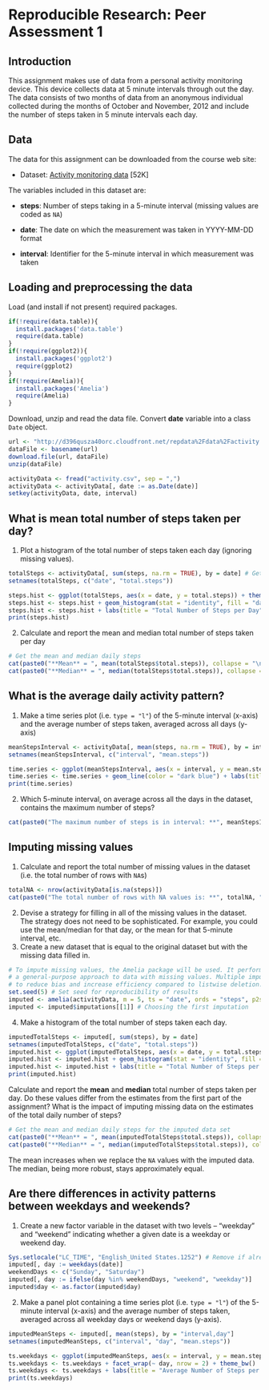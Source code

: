 # Reproducible Research: Peer Assessment 1

## Introduction

This assignment makes use of data from a personal activity monitoring
device. This device collects data at 5 minute intervals through out the
day. The data consists of two months of data from an anonymous
individual collected during the months of October and November, 2012
and include the number of steps taken in 5 minute intervals each day.

## Data

The data for this assignment can be downloaded from the course web
site:

* Dataset: [Activity monitoring data](https://d396qusza40orc.cloudfront.net/repdata%2Fdata%2Factivity.zip) [52K]

The variables included in this dataset are:

* **steps**: Number of steps taking in a 5-minute interval (missing
    values are coded as `NA`)

* **date**: The date on which the measurement was taken in YYYY-MM-DD
    format

* **interval**: Identifier for the 5-minute interval in which
    measurement was taken

## Loading and preprocessing the data

Load (and install if not present) required packages.

```r
if(!require(data.table)){
  install.packages('data.table')
  require(data.table)
}
if(!require(ggplot2)){
  install.packages('ggplot2')
  require(ggplot2)
}
if(!require(Amelia)){
  install.packages('Amelia')
  require(Amelia)
}
```

Download, unzip and read the data file. Convert **date** variable into a class `Date` object.

```r
url <- "http://d396qusza40orc.cloudfront.net/repdata%2Fdata%2Factivity.zip" # https not supported yet
dataFile <- basename(url)
download.file(url, dataFile)
unzip(dataFile)

activityData <- fread("activity.csv", sep = ",")
activityData <- activityData[, date := as.Date(date)]
setkey(activityData, date, interval)
```

## What is mean total number of steps taken per day?

1. Plot a histogram of the total number of steps taken each day (ignoring missing values).

```r
totalSteps <- activityData[, sum(steps, na.rm = TRUE), by = date] # Get the total daily steps
setnames(totalSteps, c("date", "total.steps"))

steps.hist <- ggplot(totalSteps, aes(x = date, y = total.steps)) + theme_bw()
steps.hist <- steps.hist + geom_histogram(stat = "identity", fill = "dark blue", alpha = 0.7)
steps.hist <- steps.hist + labs(title = "Total Number of Steps per Day", x = "Date", y = "Total Number of Steps")
print(steps.hist)
```

2. Calculate and report the mean and median total number of steps taken per day

```r
# Get the mean and median daily steps
cat(paste0("**Mean** = ", mean(totalSteps$total.steps)), collapse = "\n")
cat(paste0("**Median** = ", median(totalSteps$total.steps)), collapse = "\n")
```

## What is the average daily activity pattern?

1. Make a time series plot (i.e. `type = "l"`) of the 5-minute interval (x-axis) and the average number of steps taken, averaged across all days (y-axis)

```r
meanStepsInterval <- activityData[, mean(steps, na.rm = TRUE), by = interval] # Get the mean steps per interval
setnames(meanStepsInterval, c("interval", "mean.steps"))

time.series <- ggplot(meanStepsInterval, aes(x = interval, y = mean.steps)) + theme_bw()
time.series <- time.series + geom_line(color = "dark blue") + labs(title = "Average Number of Steps per Interval", x = "Interval", y = "Average Number of Steps")
print(time.series)
```

2. Which 5-minute interval, on average across all the days in the dataset, contains the maximum number of steps?

```r
cat(paste0("The maximum number of steps is in interval: **", meanStepsInterval[which.max(mean.steps)]$interval, "**", collapse = "\n"))
```

## Imputing missing values

1. Calculate and report the total number of missing values in the dataset (i.e. the total number of rows with `NA`s)

```r
totalNA <- nrow(activityData[is.na(steps)])
cat(paste0("The total number of rows with NA values is: **", totalNA, "**", collapse = "\n"))
```

2. Devise a strategy for filling in all of the missing values in the dataset. The strategy does not need to be sophisticated. For example, you could use the mean/median for that day, or the mean for that 5-minute interval, etc.
3. Create a new dataset that is equal to the original dataset but with the missing data filled in.

```r
# To impute missing values, the Amelia package will be used. It performs multiple imputation,
# a general-purpose approach to data with missing values. Multiple imputation has been shown
# to reduce bias and increase efficiency compared to listwise deletion.
set.seed(5) # Set seed for reproducibility of results
imputed <- amelia(activityData, m = 5, ts = "date", ords = "steps", p2s = 0)
imputed <- imputed$imputations[[1]] # Choosing the first imputation
```

4. Make a histogram of the total number of steps taken each day.

```r
imputedTotalSteps <- imputed[, sum(steps), by = date]
setnames(imputedTotalSteps, c("date", "total.steps"))
imputed.hist <- ggplot(imputedTotalSteps, aes(x = date, y = total.steps)) + theme_bw()
imputed.hist <- imputed.hist + geom_histogram(stat = "identity", fill = "dark blue", alpha = 0.7)
imputed.hist <- imputed.hist + labs(title = "Total Number of Steps per Day (for the imputed data set)", x = "Date", y = "Total Number of Steps")
print(imputed.hist)
```

Calculate and report the **mean** and **median** total number of steps taken per day.
Do these values differ from the estimates from the first part of the assignment?
What is the impact of imputing missing data on the estimates of the total daily number of steps?

```r
# Get the mean and median daily steps for the imputed data set
cat(paste0("**Mean** = ", mean(imputedTotalSteps$total.steps)), collapse = "\n")
cat(paste0("**Median** = ", median(imputedTotalSteps$total.steps)), collapse = "\n")
```

The mean increases when we replace the `NA` values with the imputed data.
The median, being more robust, stays approximately equal.

## Are there differences in activity patterns between weekdays and weekends?

1. Create a new factor variable in the dataset with two levels -- "weekday" and "weekend" indicating whether a given date is a weekday or weekend day.

```r
Sys.setlocale("LC_TIME", "English_United States.1252") # Remove if already have English locale
imputed[, day := weekdays(date)]
weekendDays <- c("Sunday", "Saturday")
imputed[, day := ifelse(day %in% weekendDays, "weekend", "weekday")]
imputed$day <- as.factor(imputed$day)
```

2. Make a panel plot containing a time series plot (i.e. `type = "l"`) of the 5-minute interval (x-axis) and the average number of steps taken, averaged across all weekday days or weekend days (y-axis).

```r
imputedMeanSteps <- imputed[, mean(steps), by = "interval,day"]
setnames(imputedMeanSteps, c("interval", "day", "mean.steps"))

ts.weekdays <- ggplot(imputedMeanSteps, aes(x = interval, y = mean.steps, color = day)) + geom_line()
ts.weekdays <- ts.weekdays + facet_wrap(~ day, nrow = 2) + theme_bw()
ts.weekdays <- ts.weekdays + labs(title = "Average Number of Steps per Interval", x = "Interval", y = "Number of Steps")
print(ts.weekdays)
```